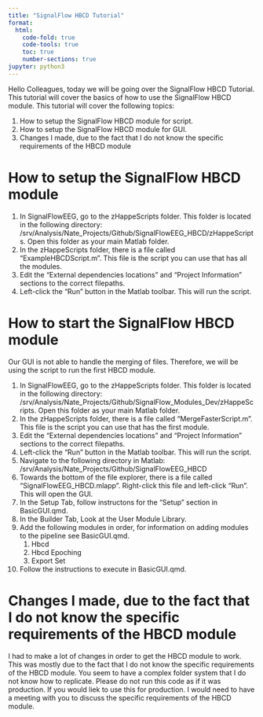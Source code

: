 ```yaml
---
title: "SignalFlow HBCD Tutorial"
format:
  html:
    code-fold: true
    code-tools: true
    toc: true
    number-sections: true
jupyter: python3
---
```


Hello Colleagues, today we will be going over the SignalFlow HBCD Tutorial. This tutorial will cover the basics of how to use the SignalFlow HBCD module. This tutorial will cover the following topics:

1. How to setup the SignalFlow HBCD module for script.
2. How to setup the SignalFlow HBCD module for GUI.
3. Changes I made, due to the fact that I do not know the specific requirements of the HBCD module

# How to setup the SignalFlow HBCD module
1. In SignalFlowEEG, go to the zHappeScripts folder. This folder is located in the following directory: /srv/Analysis/Nate_Projects/Github/SignalFlowEEG_HBCD/zHappeScripts. Open this folder as your main Matlab folder. 
2. In the zHappeScripts folder, there is a file called "ExampleHBCDScript.m". This file is the script you can use that has all the modules.
3. Edit the "External dependencies locations" and "Project Information" sections to the correct filepaths. 
4. Left-click the "Run" button in the Matlab toolbar. This will run the script.

# How to start the SignalFlow HBCD module
Our GUI is not able to handle the merging of files. Therefore, we will be using the script to run the first HBCD module.

1. In SignalFlowEEG, go to the zHappeScripts folder. This folder is located in the following directory: /srv/Analysis/Nate_Projects/Github/SignalFlow_Modules_Dev/zHappeScripts. Open this folder as your main Matlab folder. 
2. In the zHappeScripts folder, there is a file called "MergeFasterScript.m". This file is the script you can use that has the first module.
3. Edit the "External dependencies locations" and "Project Information" sections to the correct filepaths. 
4. Left-click the "Run" button in the Matlab toolbar. This will run the script.
5. Navigate to the following directory in Matlab: /srv/Analysis/Nate_Projects/Github/SignalFlowEEG_HBCD 
6. Towards the bottom of the file explorer, there is a file called "SignalFlowEEG_HBCD.mlapp". Right-click this file and left-click "Run". This will open the GUI.
7. In the Setup Tab, follow instructons for the "Setup" section in BasicGUI.qmd.
8. In the Builder Tab, Look at the User Module Library.
9. Add the following modules in order, for information on adding modules to the pipeline see BasicGUI.qmd.
    1. Hbcd
    2. Hbcd Epoching
    3. Export Set
10. Follow the instructions to execute in BasicGUI.qmd.

# Changes I made, due to the fact that I do not know the specific requirements of the HBCD module
I had to make a lot of changes in order to get the HBCD module to work. This was mostly due to the fact that I do not know the specific requirements of the HBCD module. You seem to have a complex folder system that I do not know how to replicate. Please do not run this code as if it was production. If you would liek to use this for production. I would need to have a meeting with you to discuss the specific requirements of the HBCD module.